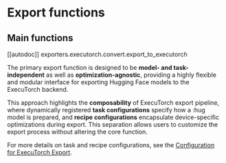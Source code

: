 <!--Copyright 2024 The HuggingFace Team. All rights reserved.

Licensed under the Apache License, Version 2.0 (the "License"); you may not use this file except in compliance with
the License. You may obtain a copy of the License at

http://www.apache.org/licenses/LICENSE-2.0

Unless required by applicable law or agreed to in writing, software distributed under the License is distributed on
an "AS IS" BASIS, WITHOUT WARRANTIES OR CONDITIONS OF ANY KIND, either express or implied. See the License for the
specific language governing permissions and limitations under the License.
-->

# Export functions

## Main functions

[[autodoc]] exporters.executorch.convert.export_to_executorch

The primary export function is designed to be **model- and task-independent** as well as **optimization-agnostic**, providing a
highly flexible and modular interface for exporting Hugging Face models to the ExecuTorch backend.

This approach highlights the **composability** of ExecuTorch export pipeline, where dynamically registered **task configurations**
specify how a :hug model is prepared, and **recipe configurations** encapsulate device-specific optimizations during export. This
separation allows users to customize the export process without altering the core function.

For more details on task and recipe configurations, see the [Configuration for ExecuTorch Export](./configuration.mdx).
